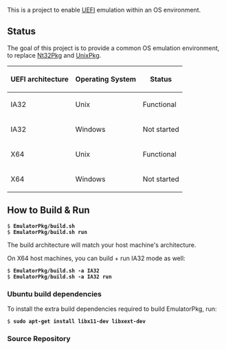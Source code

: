 <!-- [[Category:EDKII Packages]] -->
This is a project to enable [[UEFI]] emulation within an OS environment.

==Status==
The goal of this project is to provide a common OS emulation environment, to replace [[Nt32Pkg]] and [[UnixPkg]].

{| class='wikitable'
! UEFI architecture || Operating System || Status
|-
| IA32 || Unix || Functional
|-
| IA32 || Windows || Not started
|-
| X64 || Unix || Functional
|-
| X64 || Windows || Not started
|}

==How to Build & Run==

 $ <b>EmulatorPkg/build.sh</b>
 $ <b>EmulatorPkg/build.sh run</b>

The build architecture will match your host machine's architecture.

On X64 host machines, you can build + run IA32 mode as well:
 $ <b>EmulatorPkg/build.sh -a IA32</b>
 $ <b>EmulatorPkg/build.sh -a IA32 run</b>

===Ubuntu build dependencies===
To install the extra build dependencies required to build EmulatorPkg, run:
 $ <b>sudo apt-get install libx11-dev libxext-dev</b>

===Source Repository===
{{Edk2SubPkg|EmulatorPkg}}